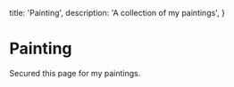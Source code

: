   title: 'Painting',
  description: 'A collection of my paintings',
}

# Painting

Secured this page for my paintings.